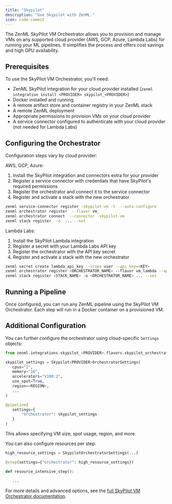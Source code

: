 ```yaml
---
title: "Skypilot"
description: "Use Skypilot with ZenML."
icon: code-commit
---
```


The ZenML SkyPilot VM Orchestrator allows you to provision and manage VMs on any supported cloud provider (AWS, GCP, Azure, Lambda Labs) for running your ML pipelines. It simplifies the process and offers cost savings and high GPU availability.

## Prerequisites

To use the SkyPilot VM Orchestrator, you'll need:

* ZenML SkyPilot integration for your cloud provider installed (`zenml integration install <PROVIDER> skypilot_<PROVIDER>`)
* Docker installed and running
* A remote artifact store and container registry in your ZenML stack
* A remote ZenML deployment
* Appropriate permissions to provision VMs on your cloud provider
* A service connector configured to authenticate with your cloud provider (not needed for Lambda Labs)

## Configuring the Orchestrator

Configuration steps vary by cloud provider:

AWS, GCP, Azure:

1. Install the SkyPilot integration and connectors extra for your provider
2. Register a service connector with credentials that have SkyPilot's required permissions
3. Register the orchestrator and connect it to the service connector
4. Register and activate a stack with the new orchestrator

```bash
zenml service-connector register -skypilot-vm -t  --auto-configure
zenml orchestrator register  --flavor vm_
zenml orchestrator connect  --connector -skypilot-vm
zenml stack register  -o  ... --set
```

Lambda Labs:

1. Install the SkyPilot Lambda integration
2. Register a secret with your Lambda Labs API key
3. Register the orchestrator with the API key secret
4. Register and activate a stack with the new orchestrator

```bash
zenml secret create lambda_api_key --scope user --api_key=<KEY>
zenml orchestrator register <ORCHESTRATOR_NAME> --flavor vm_lambda --api_key={{lambda_api_key.api_key}}
zenml stack register <STACK_NAME> -o <ORCHESTRATOR_NAME> ... --set
```

## Running a Pipeline

Once configured, you can run any ZenML pipeline using the SkyPilot VM Orchestrator. Each step will run in a Docker container on a provisioned VM.

## Additional Configuration

You can further configure the orchestrator using cloud-specific `Settings` objects:

```py
from zenml.integrations.skypilot_<PROVIDER>.flavors.skypilot_orchestrator_<PROVIDER>_vm_flavor import Skypilot<PROVIDER>OrchestratorSettings

skypilot_settings = Skypilot<PROVIDER>OrchestratorSettings(
   cpus="2",
   memory="16",
   accelerators="V100:2",
   use_spot=True,
   region=<REGION>,
   ...
)

@pipeline(
   settings={
       "orchestrator": skypilot_settings
   }
)
```

This allows specifying VM size, spot usage, region, and more.

You can also configure resources per step:

```py
high_resource_settings = SkypilotOrchestratorSettings(...)

@step(settings={"orchestrator": high_resource_settings})

def resource_intensive_step():

   ...
```

For more details and advanced options, see the [full SkyPilot VM Orchestrator documentation](/develop/stack-components/orchestrators/skypilot-vm).
